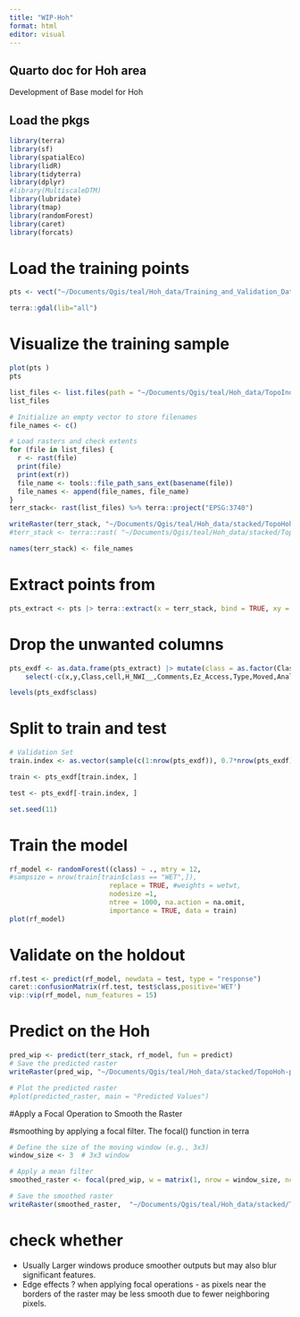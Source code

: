 ```yaml
---
title: "WIP-Hoh"
format: html
editor: visual
---
```


## Quarto doc for Hoh area

Development of Base model for Hoh

## Load the pkgs


```r
library(terra)
library(sf)
library(spatialEco)
library(lidR)
library(tidyterra)
library(dplyr)
#library(MultiscaleDTM)
library(lubridate)
library(tmap)
library(randomForest)
library(caret)
library(forcats)
```

# Load the training points 

```r
pts <- vect("~/Documents/Qgis/teal/Hoh_data/Training_and_Validation_Data/Hoh_labelled_sample_points_using NWI_prlimmodel_07182022.shp") %>% terra::project("EPSG:3740")

terra::gdal(lib="all")
```

# Visualize the training sample

```r
plot(pts )
pts
```
```r
list_files <- list.files(path = "~/Documents/Qgis/teal/Hoh_data/TopoIndices", full.names = TRUE, pattern = ".tif$", include.dirs = FALSE)
list_files

# Initialize an empty vector to store filenames
file_names <- c()

# Load rasters and check extents
for (file in list_files) {
  r <- rast(file)
  print(file)
  print(ext(r))
  file_name <- tools::file_path_sans_ext(basename(file))
  file_names <- append(file_names, file_name)
}
terr_stack<- rast(list_files) %>% terra::project("EPSG:3740")

writeRaster(terr_stack, "~/Documents/Qgis/teal/Hoh_data/stacked/TopoHoh-stacked.tif",  gdal=c("COMPRESS=LZW"),overwrite=TRUE)
#terr_stack <- terra::rast( "~/Documents/Qgis/teal/Hoh_data/stacked/TopoHoh-stacked.tif")

names(terr_stack) <- file_names
```
# Extract points from 

```r
pts_extract <- pts |> terra::extract(x = terr_stack, bind = TRUE, xy = TRUE) 
```
# Drop the unwanted columns 

```r
pts_exdf <- as.data.frame(pts_extract) |> mutate(class = as.factor(Class)) |> 
    select(-c(x,y,Class,cell,H_NWI__,Comments,Ez_Access,Type,Moved,Analyst,FLAG,Analyst2,PrevClass,Field,Class_simp,Source,AJS_CLASS,HGM,MH_Class,MH_HGM,Uncertaint)) %>% filter(class %in% c('UPL','WET')) %>% arrange(class) %>%  droplevels() %>%  as.data.frame()

levels(pts_exdf$class) 
```

# Split to train and test
```r
# Validation Set 
train.index <- as.vector(sample(c(1:nrow(pts_exdf)), 0.7*nrow(pts_exdf), replace=F))

train <- pts_exdf[train.index, ]

test <- pts_exdf[-train.index, ]

set.seed(11)
```
# Train the model 
```r
rf_model <- randomForest((class) ~ ., mtry = 12, 
#sampsize = nrow(train[train$class == "WET",]),
                         replace = TRUE, #weights = wetwt, 
                         nodesize =1,
                         ntree = 1000, na.action = na.omit,
                         importance = TRUE, data = train)
plot(rf_model)

```


# Validate on the holdout

```r
rf.test <- predict(rf_model, newdata = test, type = "response")
caret::confusionMatrix(rf.test, test$class,positive='WET')
vip::vip(rf_model, num_features = 15)

```


# Predict on the Hoh

```r
pred_wip <- predict(terr_stack, rf_model, fun = predict)
# Save the predicted raster
writeRaster(pred_wip, "~/Documents/Qgis/teal/Hoh_data/stacked/TopoHoh-predicted-wip.tif", gdal=c("COMPRESS=LZW"),overwrite = TRUE)

# Plot the predicted raster
#plot(predicted_raster, main = "Predicted Values")

```

#Apply a Focal Operation to Smooth the Raster

#smoothing by applying a focal filter. The focal() function in terra

```r
# Define the size of the moving window (e.g., 3x3)
window_size <- 3  # 3x3 window

# Apply a mean filter
smoothed_raster <- focal(pred_wip, w = matrix(1, nrow = window_size, ncol = window_size), fun = mean, na.rm = TRUE)

# Save the smoothed raster
writeRaster(smoothed_raster,  "~/Documents/Qgis/teal/Hoh_data/stacked/TopoHoh-predicted-wip-smoothed.tif", gdal=c("COMPRESS=LZW"),overwrite = TRUE)

```

# check whether 

- Usually Larger windows  produce smoother outputs but may also blur significant features.
- Edge effects ? when applying focal operations - as pixels near the borders of the raster may be less smooth due to fewer neighboring pixels.
